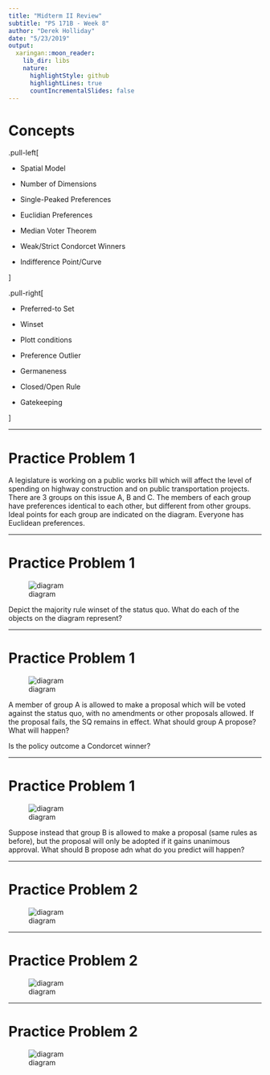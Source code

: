 ```yaml
---
title: "Midterm II Review"
subtitle: "PS 171B - Week 8"
author: "Derek Holliday"
date: "5/23/2019"
output:
  xaringan::moon_reader:
    lib_dir: libs
    nature:
      highlightStyle: github
      highlightLines: true
      countIncrementalSlides: false
---
```


# Concepts

.pull-left[

- Spatial Model

- Number of Dimensions

- Single-Peaked Preferences

- Euclidian Preferences

- Median Voter Theorem

- Weak/Strict Condorcet Winners

- Indifference Point/Curve

]

.pull-right[

- Preferred-to Set

- Winset

- Plott conditions

- Preference Outlier

- Germaneness

- Closed/Open Rule

- Gatekeeping

]

---

# Practice Problem 1

A legislature is working on a public works bill which will affect the level of spending on highway construction and on public transportation projects. There are 3 groups on this issue A, B and C. The members of each group have preferences identical to each other, but different from other groups. Ideal points for each group are indicated on the diagram. Everyone has Euclidean preferences.

---

# Practice Problem 1

![diagram](diagram_1a.png)

Depict the majority rule winset of the status quo. What do each of the objects on the diagram represent?

---

# Practice Problem 1

![diagram](diagram_1a.png)


A member of group A is allowed to make a proposal which will be voted against the status quo, with no amendments or other proposals allowed. If the proposal fails, the SQ remains in effect. What should group A propose? What will happen?

Is the policy outcome a Condorcet winner?

---

# Practice Problem 1

![diagram](diagram_1a.png)

Suppose instead that group B is allowed to make a proposal (same rules as before), but the proposal will only be adopted  if it gains unanimous approval. What should B propose adn what do you predict will happen?

---

# Practice Problem 2

![diagram](diagram_2a.png)

---

# Practice Problem 2

![diagram](diagram_2b.png)

---

# Practice Problem 2

![diagram](diagram_2c.png)
